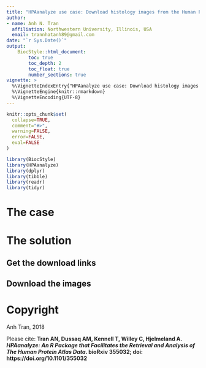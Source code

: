 ```yaml
---
title: "HPAanalyze use case: Download histology images from the Human Protein Atlas"
author:
- name: Anh N. Tran
  affiliation: Northwestern University, Illinois, USA
  email: trannhatanh89@gmail.com
date: "`r Sys.Date()`"
output: 
    BiocStyle::html_document:
        toc: true
        toc_depth: 2
        toc_float: true
        number_sections: true
vignette: >
  %\VignetteIndexEntry{"HPAanalyze use case: Download histology images from the Human Protein Atlas"}
  %\VignetteEngine{knitr::rmarkdown}
  %\VignetteEncoding{UTF-8}
---
```


```r
knitr::opts_chunk$set(
  collapse=TRUE,
  comment="#>",
  warning=FALSE,
  error=FALSE,
  eval=FALSE
)
```

```r
library(BiocStyle)
library(HPAanalyze)
library(dplyr)
library(tibble)
library(readr)
library(tidyr)
```

# The case 


# The solution

## Get the download links

## Download the images

# Copyright
Anh Tran, 2018

Please cite: __Tran AN, Dussaq AM, Kennell T, Willey C, Hjelmeland A. _HPAanalyze: An R Package that Facilitates the Retrieval and Analysis of The Human Protein Atlas Data_. bioRxiv 355032; doi: https://doi.org/10.1101/355032 __


